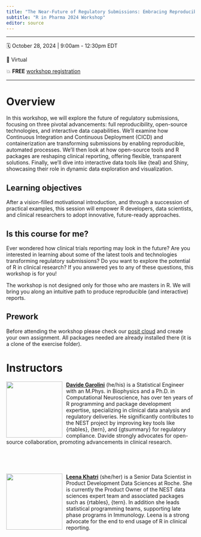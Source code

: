 ```yaml
---
title: "The Near-Future of Regulatory Submissions: Embracing Reproducibility, Open Source, and Interactivity "
subtitle: "R in Pharma 2024 Workshop"
editor: source
---
```


------------------------------------------------------------------------

🗓 October 28, 2024 \| 9:00am - 12:30pm EDT

🏨 Virtual

💥 **FREE** [workshop registration](https://events.zoom.us/ev/AvobJEOTVwkUnH6_TgLZDZJauk4dxfm5jCG8JFNN9zukOcsVLvTN~AmO5XY5HRBcxkKG6Hga1aXZaYtpBSER6jHms1seP-NNOA0dhcQZUGJ2NWg)

------------------------------------------------------------------------

# Overview

In this workshop, we will explore the future of regulatory submissions, focusing on three pivotal advancements: full reproducibility, open-source technologies, and interactive data capabilities. We’ll examine how Continuous Integration and Continuous Deployment (CICD) and containerization are transforming submissions by enabling reproducible, automated processes. We’ll then look at how open-source tools and R packages are reshaping clinical reporting, offering flexible, transparent solutions. Finally, we’ll dive into interactive data tools like {teal} and Shiny, showcasing their role in dynamic data exploration and visualization. 

## Learning objectives

After a vision-filled motivational introduction, and through a succession of practical examples, this session will empower R developers, data scientists, and clinical researchers to adopt innovative, future-ready approaches.

## Is this course for me?

Ever wondered how clinical trials reporting may look in the future? Are you interested in learning about some of the latest tools and technologies transforming regulatory submissions? Do you want to explore the potential of R in clinical research? If you answered yes to any of these questions, this workshop is for you!

The workshop is not designed only for those who are masters in R. We will bring you along an intuitive path to produce reproducible (and interactive) reports.

## Prework

Before attending the workshop please check our [posit cloud](https://posit.cloud/spaces/562648/content/) and create your own assignment. All packages needed are already installed there (it is a clone of the exercise folder).

# Instructors

![](images/Davide_Garolini-PH.png){style="float:left;padding: 0 10px 0 0;" fig-alt="Headshot of Davide Garolini" width="150"}

[**Davide Garolini**](https://www.linkedin.com/in/davidegarolini/) (he/his) is a Statistical Engineer with an M.Phys. in Biophysics and a Ph.D. in Computational Neuroscience, has over ten years of R programming and package development expertise, specializing in clinical data analysis and regulatory deliveries. He significantly contributes to the NEST project by improving key tools like {rtables}, {tern}, and {gtsummary} for regulatory compliance. Davide strongly advocates for open-source collaboration, promoting advancements in clinical research.

<br>

<br>

![](images/profile_picture.png){style="float:left;padding: 0 10px 0 0;" fig-alt="Headshot of Leena Khatri" width="150"}

[**Leena Khatri**](https://uk.linkedin.com/in/leena-khatri-a8a364108) (she/her) is a Senior Data Scientist in Product Development Data Sciences at Roche. She is currently the Product Owner of the NEST data sciences expert team and associated packages such as {rtables}, {tern}. In addition she leads statistical programming teams, supporting late phase programs in Immunology. Leena is a strong advocate for the end to end usage of R in clinical reporting.
